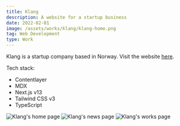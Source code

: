 ```yaml
---
title: Klang
description: A website for a startup business
date: 2022-02-01
image: /assets/works/klang/klang-home.png
tag: Web Development
type: Work
---
```


Klang is a startup company based in Norway. Visit the website [here](https://klang.as/).

Tech stack:
* Contentlayer
* MDX
* Next.js v13
* Tailwind CSS v3
* TypeScript

![Klang's home page](/assets/works/klang/klang-home.png)
![Klang's news page](/assets/works/klang/klang-news.png)
![Klang's works page](/assets/works/klang/klang-works.png)

